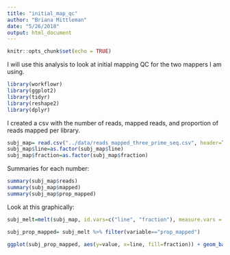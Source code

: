 ```yaml
---
title: "initial_map_qc"
author: "Briana Mittleman"
date: "5/26/2018"
output: html_document
---
```


```r
knitr::opts_chunk$set(echo = TRUE)
```

I will use this analysis to look at initial mapping QC for the two mappers I am using.  

```r
library(workflowr)
library(ggplot2)
library(tidyr)
library(reshape2)
library(dplyr)
```


I created a csv with the number of reads, mapped reads, and proportion of reads mapped per library.  

```r
subj_map= read.csv("../data/reads_mapped_three_prime_seq.csv", header=TRUE, stringsAsFactors = FALSE)
subj_map$line=as.factor(subj_map$line)
subj_map$fraction=as.factor(subj_map$fraction)
```

Summaries for each number:  

```r
summary(subj_map$reads)
summary(subj_map$mapped)
summary(subj_map$prop_mapped)

```

Look at this graphically: 

```r
subj_melt=melt(subj_map, id.vars=c("line", "fraction"), measure.vars = c("reads", "mapped", "prop_mapped"))
```


```r
subj_prop_mapped= subj_melt %>% filter(variable=="prop_mapped")

ggplot(subj_prop_mapped, aes(y=value, x=line, fill=fraction)) + geom_bar(stat="identity",position="dodge") + labs( title="Proportion of reads mapped with Subjunc") + ylab("Proportion mapped") +  geom_hline(yintercept = mean(subj_prop_mapped$value)) + annotate("text",4, mean(subj_prop_mapped$value)- .1, vjust = -1, label = "Mean mapping proportion= .702")
```


